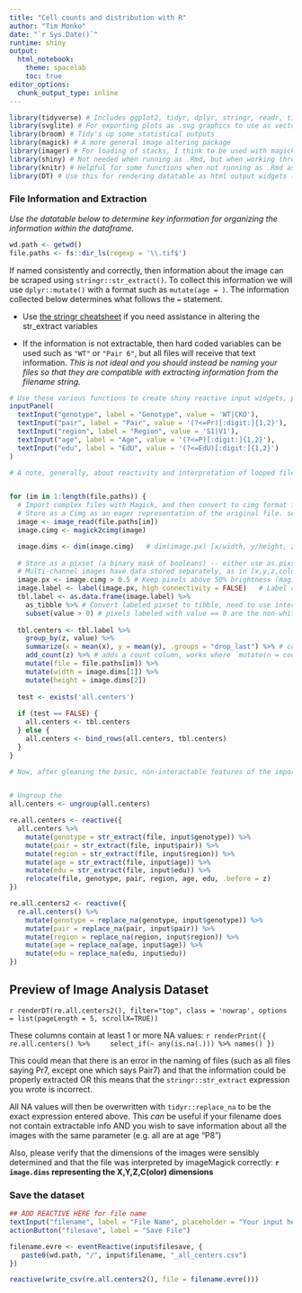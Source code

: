 ```yaml
---
title: "Cell counts and distribution with R"
author: "Tim Monko"
date: "`r Sys.Date()`"
runtime: shiny
output: 
  html_notebook: 
    theme: spacelab
    toc: true
editor_options: 
  chunk_output_type: inline
---
```


```r
library(tidyverse) # Includes ggplot2, tidyr, dplyr, stringr, readr, tibble, purrr, forcats
library(svglite) # For exporting plots as .svg graphics to use as vector format
library(broom) # Tidy's up some statistical outputs
library(magick) # A more general image altering package
library(imager) # For loading of stacks, I think to be used with magick
library(shiny) # Not needed when running as .Rmd, but when working through individual chunks it is necessary to load (the YAML header does it with runtime:shiny during .Rmd)
library(knitr) # Helpful for some functions when not running as .Rmd as with shiny
library(DT) # Use this for rendering datatable as html output widgets (shiny:: and DT:: share renderDataTable) 
```

### File Information and Extraction

*Use the datatable below to determine key information for organizing the information within the dataframe.*

```r
wd.path <- getwd()
file.paths <- fs::dir_ls(regexp = '\\.tif$')

```
If named consistently and correctly, then information about the image can be scraped using `stringr::str_extract()`. To collect this information we will use `dplyr::mutate()` with a format such as `mutate(age = )`. The information collected below determines what follows the `=` statement.

* Use [the stringr cheatsheet](https://raw.githubusercontent.com/rstudio/cheatsheets/master/strings.pdf) if you need assistance in altering the str_extract variables

* If the information is not extractable, then hard coded variables can be used such as `"WT"` or `"Pair 6"`, but all files will receive that text information. *This is not ideal and you should instead be naming your files so that they are compatible with extracting information from the filename string.*

```r

# Use these various functions to create shiny reactive input widgets, placing in inputPanel nicely organizes them 
inputPanel(
  textInput("genotype", label = "Genotype", value = 'WT|CKO'),
  textInput("pair", label = "Pair", value = '(?<=Pr)[:digit:]{1,2}'),
  textInput("region", label = "Region", value = 'S1|V1'),
  textInput("age", label = "Age", value = '(?<=P)[:digit:]{1,2}'),
  textInput("edu", label = "EdU", value = '(?<=EdU)[:digit:]{1,2}')
)

```

```r
# A note, generally, about reactivity and interpretation of looped files. While looping can be useful in some context, such as this situation when interpretating an individual file type (and is more readable than using functions on a list -- especially because you would have to load in potentially GBs of data). In this situation, we want to make sure this is not a reactable feature of the code, as each reactive event would require re-analyzing every element of the dataset. 


for (im in 1:length(file.paths)) {
  # Import complex files with Magick, and then convert to cimg format for use with the imager analysis tools. Imager `load.image` only supports PNG, JPEG and BMP
  # Store as a Cimg as an eager representation of the original file. see: plot(image.cimg)
  image <- image_read(file.paths[im]) 
  image.cimg <- magick2cimg(image)   

  image.dims <- dim(image.cimg)   # dim(image.px) [x/width, y/height, z/depth/slices, color channels]
  
  # Store as a pixset (a binary mask of booleans) -- either use as.pixset, or do a mathematical operation on the image
  # Multi-channel images have data stored separately, as in [x,y,z,colour]. see: `here(image.px) %>% head` and also `imsplit(image.px, "z") %>% plot
  image.px <- image.cimg > 0.5 # Keep pixels above 50% brightness (magick converts to 0-1 scale) -- this is only important if the image was previously straightened in imagej (and thus is grayscale), but either way converts the cimg to a pixset, which is important for the following math
  image.label <- label(image.px, high_connectivity = FALSE)   # Label connected components, high_connectivity = FALSE is 4-connectivity in 2d case, and 6 in 3d case. can also set to true for 8-component connectivity 
  tbl.label <- as.data.frame(image.label) %>% 
    as_tibble %>% # Convert labeled pixset to tibble, need to use intermediate as.data.frame for compatability
    subset(value > 0) # pixels labeled with value == 0 are the non-white cells in the image 
  
  tbl.centers <- tbl.label %>%
    group_by(z, value) %>%
    summarize(x = mean(x), y = mean(y), .groups = "drop_last") %>% # computes the means of the labeled group (via group_by of value, which represents the unique contiguous label)
    add_count(z) %>% # adds a count column, works where `mutate(n = count(z))` does not compute
    mutate(file = file.paths[im]) %>%
    mutate(width = image.dims[1]) %>%
    mutate(height = image.dims[2]) 
  
  test <- exists('all.centers')  
  
  if (test == FALSE) {
    all.centers <- tbl.centers
  } else {
    all.centers <- bind_rows(all.centers, tbl.centers) 
  }
}
``` 

``` r
# Now, after gleaning the basic, non-interactable features of the imported data reactive functions to scrape and change information is quite useful. 


# Ungroup the 
all.centers <- ungroup(all.centers)

re.all.centers <- reactive({
  all.centers %>%
    mutate(genotype = str_extract(file, input$genotype)) %>%
    mutate(pair = str_extract(file, input$pair)) %>%
    mutate(region = str_extract(file, input$region)) %>%
    mutate(age = str_extract(file, input$age)) %>%
    mutate(edu = str_extract(file, input$edu)) %>%
    relocate(file, genotype, pair, region, age, edu, .before = z)
})

re.all.centers2 <- reactive({
  re.all.centers() %>%
    mutate(genotype = replace_na(genotype, input$genotype)) %>%
    mutate(pair = replace_na(pair, input$pair)) %>%
    mutate(region = replace_na(region, input$region)) %>%
    mutate(age = replace_na(age, input$age)) %>%
    mutate(edu = replace_na(edu, input$edu))
})
```
## Preview of Image Analysis Dataset 
`r renderDT(re.all.centers2(), filter="top", class = 'nowrap', options = list(pageLength = 5, scrollX=TRUE))`

These columns contain at least 1 or more NA values: 
`r renderPrint({ re.all.centers() %>%
    select_if(~ any(is.na(.))) %>% names()
})`

This could mean that there is an error in the naming of files (such as all files saying Pr7, except one which says Pair7) and that the information could be properly extracted OR this means that the `stringr::str_extract` expression you wrote is incorrect.

All NA values will then be overwritten with `tidyr::replace_na` to be the exact expression entered above. This *can* be useful if your filename does not contain extractable info AND you wish to save information about all the images with the same parameter (e.g. all are at age "P8")

Also, please verify that the dimensions of the images were sensibly determined and that the file was interpreted by imageMagick correctly: **`r image.dims` representing the X,Y,Z,C(olor) dimensions** 

### Save the dataset
``` r
## ADD REACTIVE HERE for file name
textInput("filename", label = "File Name", placeholder = "Your input here")
actionButton("filesave", label = "Save File")

filename.evre <- eventReactive(input$filesave, {
   paste0(wd.path, "/", input$filename, "_all_centers.csv")
})

reactive(write_csv(re.all.centers2(), file = filename.evre()))
```
